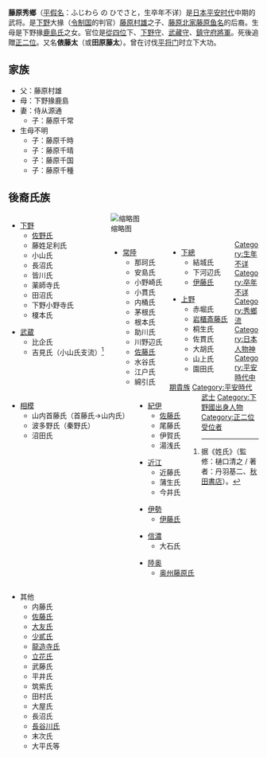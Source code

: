 {{東亞男性歷史人物|名稱=藤原秀郷|母親=下野掾鹿島氏之女|墳墓=[[栃木县|栃木县]][[佐野市|佐野市]]新吉水町 藤原秀郷公墳墓|時代=[[平安時代|平安時代]]中期|圖片名稱=Yoshitoshi_Fujiwara_no_Hidesato.jpg|最高職務=镇守府将军|妻=源通之女、秦氏之女|子=藤原千時、藤原千常、<br/>藤原千晴、藤原千国、<br/>藤原千種|父親=藤原村雄|神號=田原八幡宫|姊妹=平国香之妻|職官=下野守、武蔵守|位階=従四位下、贈正二位|逝世日期=天德2年2月17日（958年3月10日）<br/>
或 正暦2年9月25日（991年11月4日）|戒名=東明寺殿野州大守東秀関郷大居士|出生年=寛平3年（891年）|氏族=藤原北家魚名流|圖片說明=「藤原秀郷龍宫城退治蜈蚣」<br/>（出自[[月冈芳年|月冈芳年]]《新形三十六怪撰》）}}

'''藤原秀鄉'''（[[平假名|平假名]]：ふじわら の ひでさと，生卒年不详）是[[日本|日本]][[平安时代|平安时代]]中期的武将。是[[下野国|下野]]大掾（[[令制国|令制国]]的判官）[[藤原村雄|藤原村雄]]之子、[[藤原北家|藤原北家]][[藤原鱼名|藤原鱼名]]的后裔。生母是下野掾[[鹿島氏|鹿島氏]]之女。官位是[[從四位|從四位]]下、[[下野國|下野守]]、[[武藏國|武藏守]]、[[鎮守府將軍|鎮守府將軍]]。死後追贈[[正二位|正二位]]。又名'''俵藤太'''（或'''田原藤太'''）。曾在讨伐[[平将门|平将门]]时立下大功。
==家族==
*父：藤原村雄
*母：下野掾鹿島
*妻：侍从源通
**子：藤原千常
*生母不明
**子：藤原千時
**子：藤原千晴
**子：藤原千国
**子：藤原千種

== 後裔氏族 ==
<div style="float: left; vertical-align: top; white-space: nowrap; margin-right: 1em;">
* [[下野国|下野]]
**[[佐野氏|佐野氏]]
** 藤姓足利氏
** 小山氏
** 長沼氏
** 皆川氏
** 薬師寺氏
** 田沼氏
** 下野小野寺氏
** 榎本氏

* [[武藏國|武蔵]]
** 比企氏
** 吉見氏（小山氏支流）<ref>据《姓氏》（監修：樋口清之 / 著者：丹羽基二、[[秋田書店|秋田書店]]）。</ref>
</div>
[[File:Tawara_Hidesato_-_Mirror_of_the_Famous_Generals_of_Japan.jpg|缩略图]]
<div style="float: left; vertical-align: top; white-space: nowrap; margin-right: 1em;">
* [[常陸國|常陸]]
** 那珂氏
** 安島氏
** 小野崎氏
** 小貫氏
** 内桶氏
** 茅根氏
** 根本氏
** 助川氏
** 川野辺氏
** [[佐藤氏|佐藤氏]]
** 水谷氏
** 江户氏
** 綿引氏
</div><div style="float: left; vertical-align: top; white-space: nowrap; margin-right: 1em;">
* [[下總國|下總]]
** 結城氏
** 下河辺氏
** [[伊藤氏|伊藤氏]]

* [[上野国|上野]]
** 赤堀氏
** [[斎藤氏#岩櫃斎藤氏|岩櫃斎藤氏]]
** 桐生氏
** 佐貫氏
** 大胡氏
** 山上氏
** 園田氏
</div><div style="float: left; vertical-align: top; white-space: nowrap; margin-right: 1em;">
* [[相模国|相模]]
** 山内首藤氏（首藤氏→山内氏）
** 波多野氏（秦野氏）
** 沼田氏
</div><div style="float: left; vertical-align: top; white-space: nowrap; margin-right: 1em;">
* [[紀伊國|紀伊]]
**[[佐藤氏|佐藤氏]]
** 尾藤氏
** 伊賀氏
** 湯浅氏

* [[近江国|近江]]
** 近藤氏
** 蒲生氏
** 今井氏

* [[伊勢國|伊勢]]
** [[伊藤氏|伊藤氏]]

* [[信濃國|信濃]]
** 大石氏

* [[陸奧國|陸奥]]
**[[奧州藤原氏|奥州藤原氏]]
</div><div style="float: left; vertical-align: top; white-space: nowrap; margin-right: 1em;">
* 其他
** 内藤氏
** [[佐藤氏|佐藤氏]]
** [[大友氏|大友氏]]
**[[少貳氏|少貳氏]]
** [[龍造寺氏|龍造寺氏]]
** [[立花氏|立花氏]]
** 武藤氏
** 平井氏
** 筑紫氏
** 田村氏
** 大屋氏
** 長沼氏
** [[長谷川氏|長谷川氏]]
** 末次氏
** 大平氏等
</div>{{clear|left}}
[[Category:生年不详|Category:生年不详]]
[[Category:卒年不详|Category:卒年不详]]
[[Category:秀鄉流|Category:秀鄉流]]
[[Category:日本人物神|Category:日本人物神]]
[[Category:平安時代中期貴族|Category:平安時代中期貴族]]
[[Category:平安時代武士|Category:平安時代武士]]
[[Category:下野國出身人物|Category:下野國出身人物]]
[[Category:正二位受位者|Category:正二位受位者]]